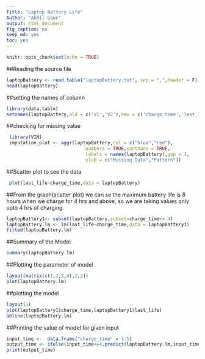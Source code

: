 ---
Title: "Laptop Battery Life"
Author: "Akhil Gaur"
output: html_document
fig_caption: no
keep_md: yes
toc: yes
---

```{r setup, include=FALSE}
knitr::opts_chunk$set(echo = TRUE)
```


##Reading the source file

```{r, echo=TRUE}
laptopBattery <- read.table("laptopBattery.txt", sep = ",",header = F)
head(laptopBattery)
```


##setting the names of column

```{r, echo=TRUE}
library(data.table)
setnames(laptopBattery,old = c('V1','V2'),new = c('charge_time','last_life'))
```


##checking for missing value

```{r, echo=TRUE}
 library(VIM)
 imputation_plot <- aggr(laptopBattery,col = c("blue","red"),
                             numbers = TRUE,sortVars = TRUE,
                             labels = names(laptopBattery),gap = 3,
                             ylab = c("Missing Data","Pattern"))
```                             


##Scatter plot to see the data

```{r, echo=TRUE}
 plot(last_life~charge_time,data = laptopBattery)
```


##From the graph(scatter plot) we can se the maximum battery life 
 is 8 hours when we charge for 4 hrs and above,
so we are taking values only upto 4 hrs of charging.


```{r,echo=TRUE}
laptopBattery1<- subset(laptopBattery,subset=charge_time<= 4)
laptopBattery.lm <- lm(last_life~charge_time,data = laptopBattery1)
fitted(laptopBattery.lm)
```
##Summary of the Model

```{r,echo=TRUE, echo=TRUE}
summary(laptopBattery.lm)
```


##Plotting the parameter of model

```{r,echo=TRUE}
layout(matrix(c(1,2,3,4),2,2))
plot(laptopBattery.lm)
```


##plotting the model 

```{r,echo=TRUE}
layout(1)
plot(laptopBattery1$charge_time,laptopBattery1$last_life)
abline(laptopBattery.lm)
```



##Printing the value of model for given input

```{r,echo=TRUE}
input_time <-  data.frame("charge_time" = 1.5)
output_time <- ifelse(input_time<=4,predict(laptopBattery.lm,input_time),8)
print(output_time)
```
